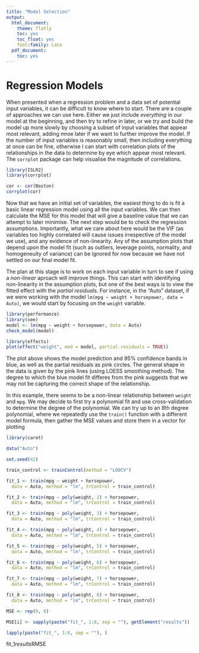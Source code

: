 ```yaml
---
title: "Model Selection"
output:
  html_document:
    theme: flatly
    toc: yes
    toc_float: yes
    font:family: Lato
  pdf_document:
    toc: yes
---
```


# Regression Models

When presented when a regression problem and a data set of potential input variables, it can be difficult to know where to start. There are a couple of approaches we can use here. Either we just include *everything* in our model at the beginning, and then try to refine in later, or we try and build the model up more slowly by choosing a subset of input variables that appear most relevant, adding mroe later if we want to further improve the model. If the number of input variables is reasonably small, then including everything at once can be fine, otherwise I can start with correlation plots of the relationships in the data to determine by eye which appear most relevant. The `corrplot` package can help visualise the magnitude of correlations.

```r
library(ISLR2)
library(corrplot)

cor <- cor(Boston)
corrplot(cor)
```

Now that we have an initial set of variables, the easiest thing to do is fit a basic linear regression model using all the input variables. We can then calculate the MSE for this model that will give a baseline value that we can attempt to later minimise. The next step would be to check the regression assumptions. Importantly, what we care about here would be the VIF (as variables too highly correlated will cause issues irrespective of the model we use), and any evidence of non-linearity. Any of the assumption plots that depend upon the model fit (such as outliers, leverage points, normality, and homogeneuity of variance) can be ignored for now because we have not settled on our final model fit.

The plan at this stage is to work on each input variable in turn to see if using a *non-linear* aproach will improve things. This can start with identifying non-linearity in the assumption plots, but one of the best ways is to view the fitted effect with the *partial residuals*. For instance, in the "Auto" dataset, if we were working with the model `lm(mpg ~ weight + horsepower, data = Auto)`, we would start by focusing on the `weight` variable.

```r
library(performance)
library(see)
model <- lm(mpg ~ weight + horsepower, data = Auto)
check_model(model)
```

```r
library(effects)
plot(effect("weight", mod = model, partial.residuals = TRUE))
```

The plot above shows the model prediction and 95% confidence bands in blue, as well as the partial residuals as pink circles. The general shape in the data is given by the pink lines (using LOESS smoothing method). The degree to which the blue model fit differes from the pink suggests that we may not be capturing the correct shape of the relationship.

In this example, there seems to be a non-linear relationship between `weight` and `mpg`. We may decide to first try a polynomial fit and use cross-validation to determine the degree of the polynomial. We can try up to an 8th degree polynomial, where we repeatedly use the `train()` function with a different model formula, then gather the MSE values and store them in a vector for plotting

```r
library(caret)

data("Auto")

set.seed(42)

train_control <- trainControl(method = "LOOCV")

fit_1 <- train(mpg ~ weight + horsepower,
  data = Auto, method = "lm", trControl = train_control)

fit_2 <- train(mpg ~ poly(weight, 2) + horsepower,
  data = Auto, method = "lm", trControl = train_control)

fit_3 <- train(mpg ~ poly(weight, 3) + horsepower,
  data = Auto, method = "lm", trControl = train_control)

fit_4 <- train(mpg ~ poly(weight, 4) + horsepower,
  data = Auto, method = "lm", trControl = train_control)

fit_5 <- train(mpg ~ poly(weight, 5) + horsepower,
  data = Auto, method = "lm", trControl = train_control)

fit_6 <- train(mpg ~ poly(weight, 6) + horsepower,
  data = Auto, method = "lm", trControl = train_control)

fit_7 <- train(mpg ~ poly(weight, 7) + horsepower,
  data = Auto, method = "lm", trControl = train_control)

fit_8 <- train(mpg ~ poly(weight, 8) + horsepower,
  data = Auto, method = "lm", trControl = train_control)

MSE <- rep(0, 8)

MSE[i] <- sapply(paste("fit_", 1:8, sep = ""), getElement("results"))
```


```r
lapply(paste("fit_", 1:8, sep = ""), )
```

fit_1$results$RMSE

```r

```


